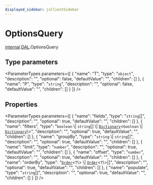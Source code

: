 ```yaml
---
displayed_sidebar: jsClientSidebar
---
```



# OptionsQuery

[internal](../../internal/modules/admin_discounts.internal.internal-1.mdx).[DAL](../../internal-1/modules/admin_discounts.internal.internal-1.DAL.mdx).OptionsQuery

## Type parameters

<ParameterTypes parameters={[
  {
    "name": "T",
    "type": "`object`",
    "description": "",
    "optional": false,
    "defaultValue": "",
    "children": []
  },
  {
    "name": "P",
    "type": "`string`",
    "description": "",
    "optional": false,
    "defaultValue": "",
    "children": []
  }
]} />

## Properties

<ParameterTypes parameters={[
  {
    "name": "fields",
    "type": "`string`[]",
    "description": "",
    "optional": true,
    "defaultValue": "",
    "children": []
  },
  {
    "name": "filters",
    "type": "`boolean` \\| `string`[] \\| [`Dictionary`](../../admin_discounts/modules/admin_discounts.internal.mdx#dictionary)<`boolean` \\| [`Dictionary`](../../admin_discounts/modules/admin_discounts.internal.mdx#dictionary)\\>",
    "description": "",
    "optional": true,
    "defaultValue": "",
    "children": []
  },
  {
    "name": "groupBy",
    "type": "`string` \\| `string`[]",
    "description": "",
    "optional": true,
    "defaultValue": "",
    "children": []
  },
  {
    "name": "limit",
    "type": "`number`",
    "description": "",
    "optional": true,
    "defaultValue": "",
    "children": []
  },
  {
    "name": "offset",
    "type": "`number`",
    "description": "",
    "optional": true,
    "defaultValue": "",
    "children": []
  },
  {
    "name": "orderBy",
    "type": "[`Order`](../../admin_discounts/modules/admin_discounts.internal.mdx#order)<`T`\\> \\| [`Order`](../../admin_discounts/modules/admin_discounts.internal.mdx#order)<`T`\\>[]",
    "description": "",
    "optional": true,
    "defaultValue": "",
    "children": []
  },
  {
    "name": "populate",
    "type": "`string`[]",
    "description": "",
    "optional": true,
    "defaultValue": "",
    "children": []
  }
]} />
